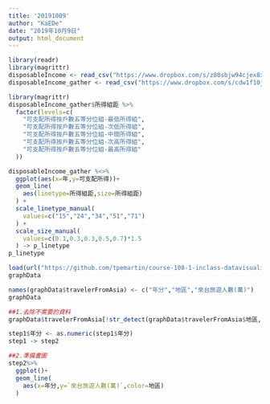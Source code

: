 ```yaml
---
title: '20191009'
author: "KaEDe"
date: "2019年10月9日"
output: html_document
---
```


```r
library(readr)
library(magrittr)
disposableIncome <- read_csv("https://www.dropbox.com/s/z80sbjw94cjex8x/disposableIncome.csv?dl=1",locale = locale(encoding = "BIG5"), skip = 4)
disposableIncome_gather <- read_csv("https://www.dropbox.com/s/cdw1f10jow4frxb/disposableIncome_gather.csv?dl=1")
```

```r
library(magrittr)
disposableIncome_gather$所得組距 %>%
  factor(levels=c(
    "可支配所得按戶數五等分位組-最低所得組",
    "可支配所得按戶數五等分位組-次低所得組",
    "可支配所得按戶數五等分位組-中間所得組",
    "可支配所得按戶數五等分位組-次高所得組",
    "可支配所得按戶數五等分位組-最高所得組"
  )) 

disposableIncome_gather %<>%
  ggplot(aes(x=年,y=可支配所得))+
  geom_line(
    aes(linetype=所得組距,size=所得組距)
  ) +
  scale_linetype_manual(
    values=c("15","24","34","51","71")
  ) +
  scale_size_manual(
    values=c(0.1,0.3,0.3,0.5,0.7)*1.5
  ) -> p_linetype
p_linetype
```


```r
load(url("https://github.com/tpemartin/course-108-1-inclass-datavisualization/blob/master/%E4%BD%9C%E5%93%81%E5%B1%95%E7%A4%BA/graphData_homework2019-10-08_014.Rda?raw=true")) 
graphData
```

```r
names(graphData$travelerFromAsia) <- c("年分","地區","來台旅遊人數(萬)")
graphData
```


```r
##1.去除不需要的資料
graphData$travelerFromAsia[!str_detect(graphData$travelerFromAsia$地區,("計")) ,] -> step1

step1$年分 <- as.numeric(step1$年分)
step1 -> step2

##2.準備畫圖
step2%>%
  ggplot()+
  geom_line(
    aes(x=年分,y=`來台旅遊人數(萬)`,color=地區)
  )

```

